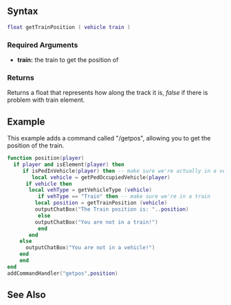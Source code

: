 
{{Shared function}}
{{New feature/item|3.0160|1.6|7485|
Gets the position the train is currently on the track
}}

==Syntax==
<syntaxhighlight lang="lua">float getTrainPosition ( vehicle train )</syntaxhighlight>
{{OOP||[[/vehicle.md|vehicle]]:getTrainPosition|trainPosition|setTrainPosition}}
===Required Arguments===
*'''train:''' the train to get the position of

===Returns===
Returns a float that represents how along the track it is, ''false'' if there is problem with train element.

==Example== 
<section class="server" name="Server script" show="true">
This example adds a command called "/getpos", allowing you to get the position of the train.
<syntaxhighlight lang="lua">
function position(player)
  if player and isElement(player) then 
     if isPedInVehicle(player) then -- make sure we're actually in a vehicle
        local vehicle = getPedOccupiedVehicle(player)
	  if vehicle then 
	   local vehType = getVehicleType (vehicle) 
	      if vehType == "Train" then -- make sure we're in a train
		 local position = getTrainPosition (vehicle)
		 outputChatBox("The Train position is: "..position)
	      else
		 outputChatBox("You are not in a train!")
	      end
	   end
	else
	  outputChatBox("You are not in a vehicle!")
	end 
    end 
end
addCommandHandler("getpos",position)
</syntaxhighlight>
</section>

==See Also==
{{Vehicle functions}}